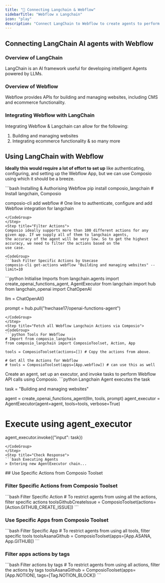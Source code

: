 ```yaml
---
title: "🚀 Connecting Langchain & Webflow"
sidebarTitle: "Webflow x Langchain"
icon: "play"
description: "Connect LangChain to Webflow to create agents to perform tasks using natural language"
---
```


## Connecting LangChain AI agents with Webflow

### Overview of LangChain

LangChain is an AI framework useful for developing intelligent Agents powered by LLMs.

### Overview of Webflow

Webflow provides APIs for building and managing websites, including CMS and ecommerce functionality.

### Integrating Webflow with LangChain

Integrating Webflow & Langchain can allow for the following:

1. Building and managing websites
2. Integrating ecommerce functionality
& so many more

## Using LangChain with Webflow

<Steps>
<Step title="Setting Up the Environment">

**Ideally this would require a lot of effort to set up** like authenticating, configuring, and setting up the Webflow App, but we can use Composio using which it should be a breeze.

<CodeGroup>
```bash Installing & Authorising Webflow
pip install composio_langchain # Install langchain, Composio 

composio-cli add webflow # One line to authenticate, configure and add Webflow integration for langchain
```
</CodeGroup>
</Step>
<Step title="Filter Actions">
Composio ideally supports more than 100 different actions for any given app. If we supply all of them to langchain agents, 
the accuracy of the agent will be very low. So to get the highest accuracy, we need to filter the actions based on the 
use case.

<CodeGroup>
```bash Filter Specific Actions by Usecase
composio-cli get-actions webflow "Building and managing websites" --limit=10
```
</CodeGroup>

</Step>
<Step title="Import Base Packages">

<CodeGroup>
```python Initialise Imports
from langchain.agents import create_openai_functions_agent, AgentExecutor
from langchain import hub
from langchain_openai import ChatOpenAI


llm = ChatOpenAI()

prompt = hub.pull("hwchase17/openai-functions-agent")
```
</CodeGroup>
</Step>
<Step title="Fetch all Webflow Langchain Actions via Composio">
<CodeGroup>
```python Tools For Webflow
# Import from composio_langchain
from composio_langchain import ComposioToolset, Action, App

tools = ComposioToolset(actions=[]) # Copy the actions from above. 

# Get All the Actions for Webflow
# tools = ComposioToolset(apps=[App.webflow]) # can use this as well
```
</CodeGroup>
</Step>
<Step title="Execute the Agent">
Create an agent, set up an executor, and invoke tasks to perform Webflow API calls using Composio. 
<CodeGroup>
```python Langchain Agent executes the task

task = "Building and managing websites"

agent = create_openai_functions_agent(llm, tools, prompt)
agent_executor = AgentExecutor(agent=agent, tools=tools, verbose=True)

# Execute using agent_executor
agent_executor.invoke({"input": task})
```
</CodeGroup>
</Step>
<Step title="Check Response">
```bash Executing Agents
> Entering new AgentExecutor chain...
```
</Step>
</Steps>
## Use Specific Actions from Composio Toolset

### Filter Specific Actions from Composio Toolset

<CodeGroup>
```bash Filter Specific Action
# To restrict agents from using all the actions, filter specific actions
toolsGithubCreateIssue = ComposioToolset(actions=[Action.GITHUB_CREATE_ISSUE])
```
</CodeGroup>

### Use Specific Apps from Composio Toolset
<CodeGroup>
```bash Filter Specific App
# To restrict agents from using all tools, filter specific tools
toolsAsanaGithub = ComposioToolset(apps=[App.ASANA, App.GITHUB])
```
</CodeGroup>

### Filter apps actions by tags 
<CodeGroup>
```bash Filter actions by tags
# To restrict agents from using all actions, filter the actions by tags
toolsAsanaGithub = ComposioToolset(apps=[App.NOTION], tags=[Tag.NOTION_BLOCK])
```
</CodeGroup>

